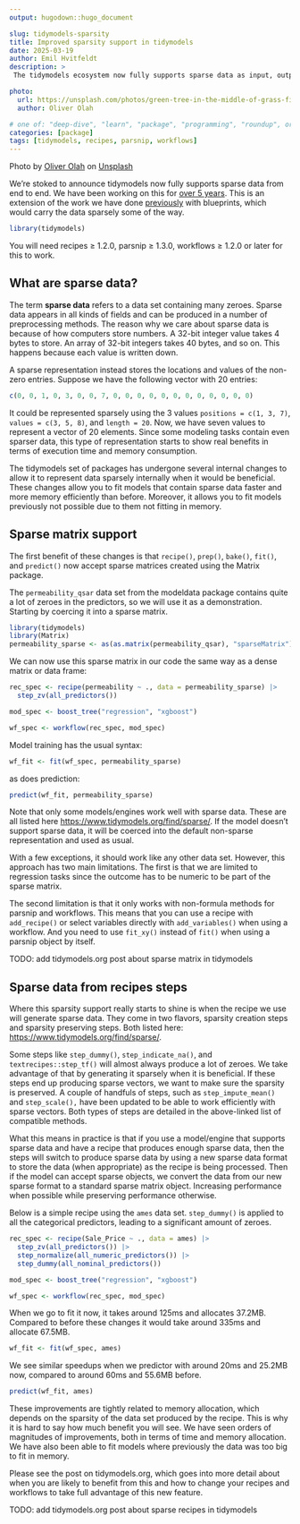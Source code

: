 ```yaml
---
output: hugodown::hugo_document

slug: tidymodels-sparsity
title: Improved sparsity support in tidymodels
date: 2025-03-19
author: Emil Hvitfeldt
description: >
 The tidymodels ecosystem now fully supports sparse data as input, output, and in creation.

photo:
  url: https://unsplash.com/photos/green-tree-in-the-middle-of-grass-field-KD8nzFznQQ0
  author: Oliver Olah

# one of: "deep-dive", "learn", "package", "programming", "roundup", or "other"
categories: [package] 
tags: [tidymodels, recipes, parsnip, workflows]
---
```


Photo by <a href="https://unsplash.com/@oxygenvisuals?utm_content=creditCopyText&utm_medium=referral&utm_source=unsplash">Oliver Olah</a> on <a href="https://unsplash.com/photos/green-tree-in-the-middle-of-grass-field-KD8nzFznQQ0?utm_content=creditCopyText&utm_medium=referral&utm_source=unsplash">Unsplash</a>
      
<!--
TODO:
* [x] Look over / edit the post's title in the yaml
* [x] Edit (or delete) the description; note this appears in the Twitter card
* [x] Pick category and tags (see existing with `hugodown::tidy_show_meta()`)
* [x] Find photo & update yaml metadata
* [x] Create `thumbnail-sq.jpg`; height and width should be equal
* [x] Create `thumbnail-wd.jpg`; width should be >5x height
* [x] `hugodown::use_tidy_thumbnails()`
* [x] Add intro sentence, e.g. the standard tagline for the package
* [x] `usethis::use_tidy_thanks()`
-->

We're stoked to announce tidymodels now fully supports sparse data from end to end. We have been working on this for [over 5 years](https://github.com/tidymodels/recipes/pull/515). This is an extension of the work we have done [previously](https://www.tidyverse.org/blog/2020/11/tidymodels-sparse-support/) with blueprints, which would carry the data sparsely some of the way.

```r
library(tidymodels)
```

You will need recipes $\ge$ 1.2.0, parsnip $\ge$ 1.3.0, workflows $\ge$ 1.2.0 or later for this to work.

## What are sparse data?

The term **sparse data** refers to a data set containing many zeroes. Sparse data appears in all kinds of fields and can be produced in a number of preprocessing methods. The reason why we care about sparse data is because of how computers store numbers. A 32-bit integer value takes 4 bytes to store. An array of 32-bit integers takes 40 bytes, and so on. This happens because each value is written down.

A sparse representation instead stores the locations and values of the non-zero entries. Suppose we have the following vector with 20 entries: 

```r
c(0, 0, 1, 0, 3, 0, 0, 7, 0, 0, 0, 0, 0, 0, 0, 0, 0, 0, 0, 0)
```

It could be represented sparsely using the 3 values `positions = c(1, 3, 7)`, `values = c(3, 5, 8)`, and `length = 20`. Now, we have seven values to represent a vector of 20 elements. Since some modeling tasks contain even sparser data, this type of representation starts to show real benefits in terms of execution time and memory consumption.

The tidymodels set of packages has undergone several internal changes to allow it to represent data sparsely internally when it would be beneficial. These changes allow you to fit models that contain sparse data faster and more memory efficiently than before. Moreover, it allows you to fit models previously not possible due to them not fitting in memory.

## Sparse matrix support

The first benefit of these changes is that `recipe()`, `prep()`, `bake()`, `fit()`, and `predict()` now accept sparse matrices created using the Matrix package. 

The `permeability_qsar` data set from the modeldata package contains quite a lot of zeroes in the predictors, so we will use it as a demonstration. Starting by coercing it into a sparse matrix.

```r
library(tidymodels)
library(Matrix)
permeability_sparse <- as(as.matrix(permeability_qsar), "sparseMatrix")
```

We can now use this sparse matrix in our code the same way as a dense matrix or data frame:

```r
rec_spec <- recipe(permeability ~ ., data = permeability_sparse) |>
  step_zv(all_predictors())

mod_spec <- boost_tree("regression", "xgboost")

wf_spec <- workflow(rec_spec, mod_spec)
```

Model training has the usual syntax:

```r
wf_fit <- fit(wf_spec, permeability_sparse)
```

as does prediction:

```r
predict(wf_fit, permeability_sparse)
```

Note that only some models/engines work well with sparse data. These are all listed here <https://www.tidymodels.org/find/sparse/>. If the model doesn't support sparse data, it will be coerced into the default non-sparse representation and used as usual.

 With a few exceptions, it should work like any other data set. However, this approach has two main limitations. The first is that we are limited to regression tasks since the outcome has to be numeric to be part of the sparse matrix.

The second limitation is that it only works with non-formula methods for parsnip and workflows. This means that you can use a recipe with `add_recipe()` or select variables directly with `add_variables()` when using a workflow. And you need to use `fit_xy()` instead of `fit()` when using a parsnip object by itself. 

TODO: add tidymodels.org post about sparse matrix in tidymodels

## Sparse data from recipes steps

Where this sparsity support really starts to shine is when the recipe we use will generate sparse data. They come in two flavors, sparsity creation steps and sparsity preserving steps. Both listed here: <https://www.tidymodels.org/find/sparse/>.

Some steps like `step_dummy()`, `step_indicate_na()`, and `textrecipes::step_tf()` will almost always produce a lot of zeroes. We take advantage of that by generating it sparsely when it is beneficial. If these steps end up producing sparse vectors, we want to make sure the sparsity is preserved. A couple of handfuls of steps, such as `step_impute_mean()` and `step_scale(),` have been updated to be able to work efficiently with sparse vectors. Both types of steps are detailed in the above-linked list of compatible methods.

What this means in practice is that if you use a model/engine that supports sparse data and have a recipe that produces enough sparse data, then the steps will switch to produce sparse data by using a new sparse data format to store the data (when appropriate) as the recipe is being processed. Then if the model can accept sparse objects, we convert the data from our new sparse format to a standard sparse matrix object. Increasing performance when possible while preserving performance otherwise.  

Below is a simple recipe using the `ames` data set. `step_dummy()` is applied to all the categorical predictors, leading to a significant amount of zeroes.

```r
rec_spec <- recipe(Sale_Price ~ ., data = ames) |>
  step_zv(all_predictors()) |>
  step_normalize(all_numeric_predictors()) |>
  step_dummy(all_nominal_predictors())

mod_spec <- boost_tree("regression", "xgboost")

wf_spec <- workflow(rec_spec, mod_spec)
```

When we go to fit it now, it takes around 125ms and allocates 37.2MB. Compared to before these changes it would take around 335ms and allocate 67.5MB.

```r
wf_fit <- fit(wf_spec, ames)
```

We see similar speedups when we predictor with around 20ms and 25.2MB now, compared to around 60ms and 55.6MB before.

```r
predict(wf_fit, ames)
```

These improvements are tightly related to memory allocation, which depends on the sparsity of the data set produced by the recipe. This is why it is hard to say how much benefit you will see. We have seen orders of magnitudes of improvements, both in terms of time and memory allocation. We have also been able to fit models where previously the data was too big to fit in memory.

Please see the post on tidymodels.org, which goes into more detail about when you are likely to benefit from this and how to change your recipes and workflows to take full advantage of this new feature.

TODO: add tidymodels.org post about sparse recipes in tidymodels
